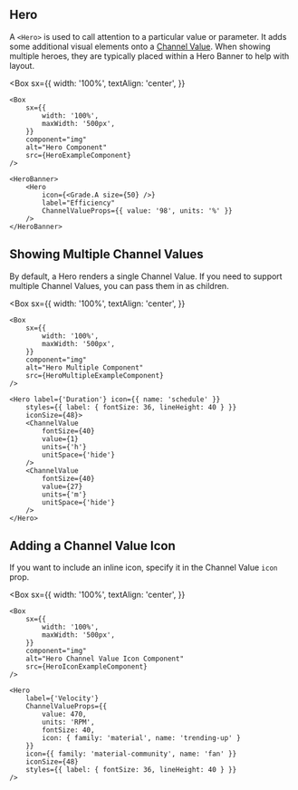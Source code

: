 
## Hero

A `<Hero>` is used to call attention to a particular value or parameter. It adds some additional visual elements onto a [Channel Value](/components/channel-value/examples). When showing multiple heroes, they are typically placed within a Hero Banner to help with layout.

<Box
    sx={{
        width: '100%',
        textAlign: 'center',
    }}
>
    <Box
        sx={{
            width: '100%',
            maxWidth: '500px',
        }}
        component="img"
        alt="Hero Component"
        src={HeroExampleComponent}
    />
</Box>

```
<HeroBanner>
    <Hero
        icon={<Grade.A size={50} />}
        label="Efficiency"
        ChannelValueProps={{ value: '98', units: '%' }}
    />
</HeroBanner>
```

## Showing Multiple Channel Values

By default, a Hero renders a single Channel Value. If you need to support multiple Channel Values, you can pass them in as children.

<Box
    sx={{
        width: '100%',
        textAlign: 'center',
    }}
>
    <Box
        sx={{
            width: '100%',
            maxWidth: '500px',
        }}
        component="img"
        alt="Hero Multiple Component"
        src={HeroMultipleExampleComponent}
    />
</Box>

```
<Hero label={'Duration'} icon={{ name: 'schedule' }}
    styles={{ label: { fontSize: 36, lineHeight: 40 } }}
    iconSize={48}>
    <ChannelValue
        fontSize={40}
        value={1}
        units={'h'}
        unitSpace={'hide'}
    />
    <ChannelValue
        fontSize={40}
        value={27}
        units={'m'}
        unitSpace={'hide'}
    />
</Hero>
```

## Adding a Channel Value Icon

If you want to include an inline icon, specify it in the Channel Value `icon` prop.

<Box
    sx={{
        width: '100%',
        textAlign: 'center',
    }}
>
    <Box
        sx={{
            width: '100%',
            maxWidth: '500px',
        }}
        component="img"
        alt="Hero Channel Value Icon Component"
        src={HeroIconExampleComponent}
    />
</Box>

```
<Hero
    label={'Velocity'}
    ChannelValueProps={{
        value: 470,
        units: 'RPM',
        fontSize: 40,
        icon: { family: 'material', name: 'trending-up' }
    }}
    icon={{ family: 'material-community', name: 'fan' }}
    iconSize={48}
    styles={{ label: { fontSize: 36, lineHeight: 40 } }}
/>
```
